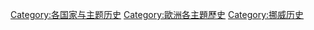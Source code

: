 
[[Category:各国家与主题历史|Category:各国家与主题历史]]
[[Category:歐洲各主題歷史|Category:歐洲各主題歷史]]
[[Category:挪威历史|Category:挪威历史]]